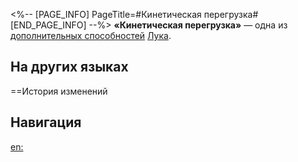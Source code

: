 <%-- [PAGE_INFO]
PageTitle=#Кинетическая перегрузка#
[END_PAGE_INFO] --%>
{{Навык Инфобокс
|Название         = Кинетическая перегрузка
|Изображение      = След Кинетическая перегрузка.png
|Персонаж         = Лука
|Тип              = Доп. способность
|Возвышение       = 2
|Длительность     = 
|Описание         = Использование навыка немедленно снимает 1 {{Доп эффект|усиление}} с противника.
|Свойство1        = 
|Масштабирование1 = 
}}
'''«Кинетическая перегрузка»''' — одна из [[дополнительная способность|дополнительных способностей]] [[Лука]].

==На других языках==
{{На других языках
|en   = Kinetic Overload
|zhs  = 动能过载
|zht  = 動能超載
|ja   = オーバーロード
|ko   = 동력 에너지 과부하
|es   = Sobrecarga cinética
|fr   = Surcharge cinétique
|ru   = Кинетическая перегрузка
|th   = Kinetic Overload
|vi   = Động Năng Quá Tải
|de   = Kinetische Überlastung
|id   = Kinetic Overload
|pt   = Sobrecarga Cinética
}}

==История изменений
{{История изменений|3.5}}

==Навигация==
{{Навык Навбокс|Лука}}

[[en:]]